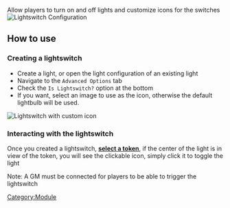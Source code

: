 Allow players to turn on and off lights and customize icons for the
switches ![Lightswitch Configuration](Lsconfig.png
"Lightswitch Configuration")

## How to use

### Creating a lightswitch

  - Create a light, or open the light configuration of an existing light
  - Navigate to the `Advanced Options` tab
  - Check the `Is Lightswitch?` option at the bottom
  - If you want, select an image to use as the icon, otherwise the
    default lightbulb will be used.

![Lightswitch with custom icon](Lscustomicon.png
"Lightswitch with custom icon")

### Interacting with the lightswitch

Once you created a lightswitch, **<u>select a token</u>**, if the center
of the light is in view of the token, you will see the clickable icon,
simply click it to toggle the light

Note: A GM must be connected for players to be able to trigger the
lightswitch

[Category:Module](Category:Module "wikilink")

